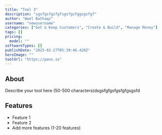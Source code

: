 ```yaml
---
title: "Tool 3"
description: "sgsfgsfgsfgfsgsfgsfggsgsfgf"
author: "Wael Bathaqz"
username: "newusername"
categories: ["Get & Keep Customers", "Create & Build", "Manage Money"]
tags: []
pricing:
  model: ""
softwareTypes: []
publishDate: "2025-02-27T05:39:46.420Z"
heroImage: ""
toolUrl: "https://panx.io"
---
```

## About
Describe your tool here (50-500 characters)dsgsfgfgsfgsfgfgsgsfd

## Features
- Feature 1
- Feature 2
- Add more features (1-20 features)